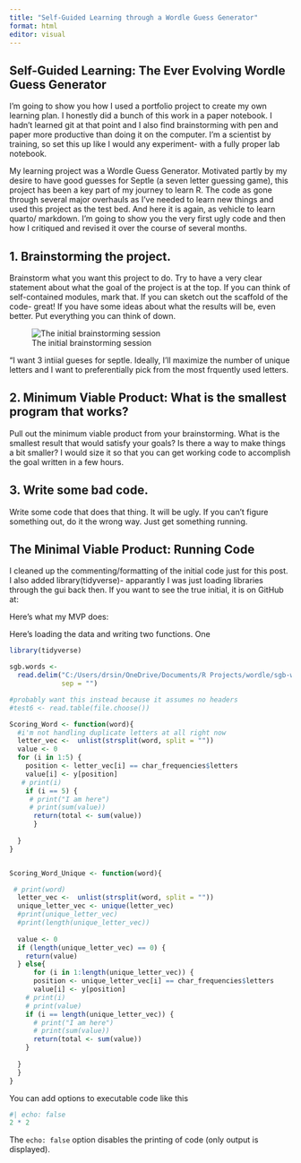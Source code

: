 ```yaml
---
title: "Self-Guided Learning through a Wordle Guess Generator"
format: html
editor: visual
---
```


## Self-Guided Learning: The Ever Evolving Wordle Guess Generator

I'm going to show you how I used a portfolio project to create my own learning plan. I honestly did a bunch of this work in a paper notebook. I hadn't learned git at that point and I also find brainstorming with pen and paper more productive than doing it on the computer. I'm a scientist by training, so set this up like I would any experiment- with a fully proper lab notebook.

My learning project was a Wordle Guess Generator. Motivated partly by my desire to have good guesses for Septle (a seven letter guessing game), this project has been a key part of my journey to learn R. The code as gone through several major overhauls as I've needed to learn new things and used this project as the test bed. And here it is again, as vehicle to learn quarto/ markdown. I'm going to show you the very first ugly code and then how I critiqued and revised it over the course of several months.

## 1. Brainstorming the project.

Brainstorm what you want this project to do. Try to have a very clear statement about what the goal of the project is at the top. If you can think of self-contained modules, mark that. If you can sketch out the scaffold of the code- great! If you have some ideas about what the results will be, even better. Put everything you can think of down.

![The initial brainstorming session](images/brainstorming_both.jpg){fig-alt="Two handwritten pages entitled \"Programming Project 1\"" fig-align="center"}

"I want 3 intiial gueses for septle. Ideally, I'll maximize the number of unique letters and I want to preferentially pick from the most frquently used letters.

## 2. Minimum Viable Product: What is the smallest program that works?

Pull out the minimum viable product from your brainstorming. What is the smallest result that would satisfy your goals? Is there a way to make things a bit smaller? I would size it so that you can get working code to accomplish the goal written in a few hours.



## 3. Write some bad code. 
Write some code that does that thing. It will be ugly. If you can't figure something out, do it the wrong way. Just get something running.

## The Minimal Viable Product: Running Code

I cleaned up the commenting/formatting of the initial code just for this post. I also added library(tidyverse)- apparantly I was just loading libraries through the gui back then. If you want to see the true initial, it is on GitHub at: 

Here's what my MVP does:


Here's loading the data and writing two functions.  One

```r
library(tidyverse)

sgb.words <- 
  read.delim("C:/Users/drsin/OneDrive/Documents/R Projects/wordle/sgb-words.txt",
             sep = "")

#probably want this instead because it assumes no headers
#test6 <- read.table(file.choose())

Scoring_Word <- function(word){
  #i'm not handling duplicate letters at all right now
  letter_vec <-  unlist(strsplit(word, split = ""))
  value <- 0
  for (i in 1:5) {
    position <- letter_vec[i] == char_frequencies$letters
    value[i] <- y[position]
   # print(i)
    if (i == 5) {
     # print("I am here")
     # print(sum(value))
      return(total <- sum(value))
      }
    
  }
} 


Scoring_Word_Unique <- function(word){

 # print(word)
  letter_vec <-  unlist(strsplit(word, split = ""))
  unique_letter_vec <- unique(letter_vec)
  #print(unique_letter_vec)
  #print(length(unique_letter_vec))
  
  value <- 0
  if (length(unique_letter_vec) == 0) {
    return(value)
  } else{
      for (i in 1:length(unique_letter_vec)) {
      position <- unique_letter_vec[i] == char_frequencies$letters
      value[i] <- y[position]
    # print(i)
    # print(value)
    if (i == length(unique_letter_vec)) {
      # print("I am here")
      # print(sum(value))
      return(total <- sum(value))
    }
    
  }
  }
}

```

You can add options to executable code like this

```r
#| echo: false
2 * 2
```

The `echo: false` option disables the printing of code (only output is displayed).
